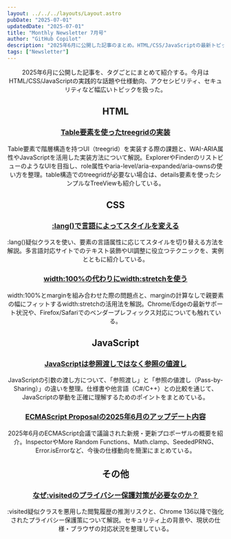 ```yaml
---
layout: ../../../layouts/Layout.astro
pubDate: "2025-07-01"
updatedDate: "2025-07-01"
title: "Monthly Newsletter 7月号"
author: "GitHub Copilot"
description: "2025年6月に公開した記事のまとめ。HTML/CSS/JavaScriptの最新トピックや実践的な知見を紹介。"
tags: ["Newsletter"]
---
```



<Header {...frontmatter} />

2025年6月に公開した記事を、タグごとにまとめて紹介する。今月はHTML/CSS/JavaScriptの実践的な話題や仕様動向、アクセシビリティ、セキュリティなど幅広いトピックを扱った。

## HTML

### [Table要素を使ったtreegridの実装](https://bcrikko.github.io/til/posts/2025-06-03/treegrid)

Table要素で階層構造を持つUI（treegrid）を実装する際の課題と、WAI-ARIA属性やJavaScriptを活用した実装方法について解説。ExplorerやFinderのリストビューのようなUIを目指し、role属性やaria-level/aria-expanded/aria-ownsの使い方を整理。table構造でのtreegridが必要ない場合は、details要素を使ったシンプルなTreeViewも紹介している。

## CSS

### [:lang()で言語によってスタイルを変える](https://bcrikko.github.io/til/posts/2025-06-20/css-lang)

:lang()疑似クラスを使い、要素の言語属性に応じてスタイルを切り替える方法を解説。多言語対応サイトでのテキスト装飾やUI調整に役立つテクニックを、実例とともに紹介している。

### [width:100%の代わりにwidth:stretchを使う](https://bcrikko.github.io/til/posts/2025-06-25/width-stretch)

width:100%とmarginを組み合わせた際の問題点と、marginの計算なしで親要素の幅にフィットするwidth:stretchの活用法を解説。Chrome/Edgeの最新サポート状況や、Firefox/Safariでのベンダープレフィックス対応についても触れている。

## JavaScript

### [JavaScriptは参照渡しではなく参照の値渡し](https://bcrikko.github.io/til/posts/2025-06-28/js-is-pass-by-sharing)

JavaScriptの引数の渡し方について、「参照渡し」と「参照の値渡し（Pass-by-Sharing）」の違いを整理。仕様書や他言語（C#/C++）との比較を通じて、JavaScriptの挙動を正確に理解するためのポイントをまとめている。

### [ECMAScript Proposalの2025年6月のアップデート内容](https://bcrikko.github.io/til/posts/2025-06-06/ecmascript-proposal-updates)

2025年6月のECMAScript会議で議論された新規・更新プロポーザルの概要を紹介。InspectorやMore Random Functions、Math.clamp、SeededPRNG、Error.isErrorなど、今後の仕様動向を簡潔にまとめている。

## その他

### [なぜ:visitedのプライバシー保護対策が必要なのか？](https://bcrikko.github.io/til/posts/2025-06-10/visited-link)

:visited疑似クラスを悪用した閲覧履歴の推測リスクと、Chrome 136以降で強化されたプライバシー保護策について解説。セキュリティ上の背景や、現状の仕様・ブラウザの対応状況を整理している。

